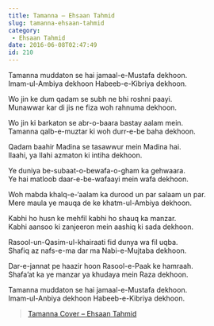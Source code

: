 ```yaml
---
title: Tamanna – Ehsaan Tahmid
slug: tamanna-ehsaan-tahmid
category:
 - Ehsaan Tahmid
date: 2016-06-08T02:47:49
id: 210
---
```


<p>Tamanna muddaton se hai jamaal-e-Mustafa dekhoon.<br />
Imam-ul-Ambiya dekhoon Habeeb-e-Kibriya dekhoon.</p>
<p>Wo jin ke dum qadam se subh ne bhi roshni paayi.<br />
Munawwar kar di jis ne fiza woh rahnuma dekhoon.</p>
<p>Wo jin ki barkaton se abr-o-baara bastay aalam mein.<br />
Tamanna qalb-e-muztar ki woh durr-e-be baha dekhoon.</p>
<p>Qadam baahir Madina se tasawwur mein Madina hai.<br />
Ilaahi, ya Ilahi azmaton ki intiha dekhoon.</p>
<p>Ye duniya be-subaat-o-bewafa-o-gham ka gehwaara.<br />
Ye hai matloob daar-e-be-wafaayi mein wafa dekhoon.</p>
<p>Woh mabda khalq-e-‘aalam ka durood un par salaam un par.<br />
Mere maula ye mauqa de ke khatm-ul-Ambiya dekhoon.</p>
<p>Kabhi ho husn ke mehfil kabhi ho shauq ka manzar.<br />
Kabhi aansoo ki zanjeeron mein aashiq ki sada dekhoon.</p>
<p>Rasool-un-Qasim-ul-khairaati fid dunya wa fil uqba.<br />
Shafiq az nafs-e-ma dar ma Nabi-e-Mujtaba dekhoon.</p>
<p>Dar-e-jannat pe haazir hoon Rasool-e-Paak ke hamraah.<br />
Shafa’at ka ye manzar ya khudaya mein Raza dekhoon.</p>
<p>Tamanna muddaton se hai jamaal-e-Mustafa dekhoon.<br />
Imam-ul-Anbiya dekhoon Habeeb-e-Kibriya dekhoon.</p>
<blockquote data-secret="a0HXkqHmyM" class="wp-embedded-content"><p><a href="http://www.abulhasanlakhani.com/tamanna-cover-ehsaan-tahmid/">Tamanna Cover – Ehsaan Tahmid</a></p></blockquote>
<p><iframe class="wp-embedded-content" sandbox="allow-scripts" security="restricted" style="position: absolute; clip: rect(1px, 1px, 1px, 1px);" src="http://www.abulhasanlakhani.com/tamanna-cover-ehsaan-tahmid/embed/#?secret=a0HXkqHmyM" data-secret="a0HXkqHmyM" width="600" height="338" title="“Tamanna Cover – Ehsaan Tahmid” — Abul Hasan Lakhani" frameborder="0" marginwidth="0" marginheight="0" scrolling="no"></iframe></p>